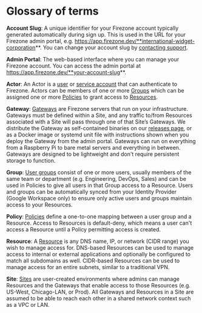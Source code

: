 # Glossary of terms

**Account Slug**: A unique identifier for your Firezone account typically
generated automatically during sign up. This is used in the URL for your
Firezone admin portal, e.g.
https://app.firezone.dev/**international-widget-corporation**. You can change
your account slug by [contacting support](mailto:support@firezone.dev).

**Admin Portal**: The web-based interface where you can manage your Firezone
account. You can access the admin portal at
https://app.firezone.dev/**your-account-slug**.

**Actor**: An Actor is a [user](/kb/deploy/users) or
[service account](/kb/authenticate/service-accounts) that can authenticate to
Firezone. Actors can be members of one or more [Groups](/kb/deploy/groups) which
can be assigned one or more [Policies](/kb/deploy/policies) to grant access to
[Resources](/kb/deploy/resources).

**Gateway**: [Gateways](/kb/deploy/gateways) are Firezone servers that run on
your infrastructure. Gateways must be defined within a Site, and any traffic
to/from Resources associated with a Site will pass through one of that Site’s
Gateways. We distribute the Gateway as self-contained binaries on our
[releases page](https://github.com/firezone/firezone/releases), or as a Docker
image or systemd unit file with instructions shown when you deploy the Gateway
from the admin portal. Gateways can run on everything from a Raspberry Pi to
bare metal servers and everything in between. Gateways are designed to be
lightweight and don't require persistent storage to function.

**Group**: [User groups](/kb/deploy/groups) consist of one or more users,
usually members of the same team or department (e.g. Engineering, DevOps, Sales)
and can be used in Policies to give all users in that Group access to a
Resource. Users and groups can be automatically synced from your Identity
Provider (Google Workspace only) to ensure only active users and groups maintain
access to your Resources.

**Policy**: [Policies](/kb/deploy/policies) define a one-to-one mapping between
a user group and a Resource. Access to Resources is default-deny, which means a
user can't access a Resource until a Policy permitting access is created.

**Resource**: A [Resource](/kb/deploy/resources) is any DNS name, IP, or network
(CIDR range) you wish to manage access for. DNS-based Resources can be used to
manage access to internal or external applications and optionally be configured
to match all subdomains as well. CIDR-based Resources can be used to manage
access for an entire subnets, similar to a traditional VPN.

**Site**: [Sites](/kb/deploy/sites) are user-created environments where admins
can manage Resources and the Gateways that enable access to those Resources
(e.g. US-West, Chicago-LAN, or Prod). All Gateways and Resources in a Site are
assumed to be able to reach each other in a shared network context such as a VPC
or LAN.
